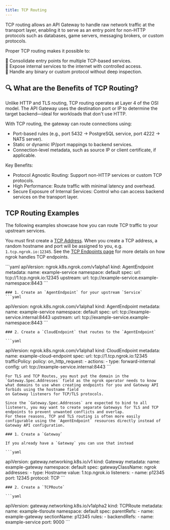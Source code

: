 ```yaml
---
title: TCP Routing
---
```




TCP routing allows an API Gateway to handle raw network traffic at the transport layer, enabling it to serve as an entry point for non-HTTP protocols such as databases, game servers, messaging brokers, or custom protocols.

Proper TCP routing makes it possible to:

🔁 Consolidate entry points for multiple TCP-based services. <br /> 
📡 Expose internal services to the internet with controlled access. <br /> 
🔌 Handle any binary or custom protocol without deep inspection. <br />

## 🔍 What are the Benefits of TCP Routing?

Unlike HTTP and TLS routing, TCP routing operates at Layer 4 of the OSI model. 
The API Gateway uses the destination port or IP to determine the target backend—ideal for workloads that don't use HTTP.

With TCP routing, the gateway can route connections using:

- Port-based rules (e.g., port 5432 → PostgreSQL service, port 4222 → NATS server).
- Static or dynamic IP/port mappings to backend services.
- Connection-level metadata, such as source IP or client certificate, if applicable.

Key Benefits:

- Protocol Agnostic Routing: Support non-HTTP services or custom TCP protocols.
- High Performance: Route traffic with minimal latency and overhead.
- Secure Exposure of Internal Services: Control who can access backend services on the transport layer.

## TCP Routing Examples

The following examples showcase how you can route TCP traffic to your upstream services.

You must first create a [TCP Address](/universal-gateway/tcp-addresses/). 
When you create a TCP address, a random hostname and port will be assigned to you, e.g. `1.tcp.ngrok.io:12345`.
See the [TCP Endpoints page](/universal-gateway/tcp/) for more details on how ngrok handles TCP endpoints.

<Tabs>
	<Tab title="AgentEndpoint">
	```yaml
  apiVersion: ngrok.k8s.ngrok.com/v1alpha1
  kind: AgentEndpoint
  metadata:
    name: example-service
    namespace: default
  spec:
    url: tcp://1.tcp.ngrok.io:12345
    upstream:
      url: tcp://example-service.example-namespace:8443
	```
	</Tab>
	<Tab title="CloudEndpoint with AgentEndpoint">

	### 1. Create an `AgentEndpoint` for your upstream `Service`
	```yaml
  apiVersion: ngrok.k8s.ngrok.com/v1alpha1
  kind: AgentEndpoint
  metadata:
    name: example-service
    namespace: default
  spec:
    url: tcp://example-service.internal:8443
    upstream:
      url: tcp://example-service.example-namespace:8443
	```

	### 2. Create a `CloudEndpoint` that routes to the `AgentEndpoint`

	```yaml
  apiVersion: ngrok.k8s.ngrok.com/v1alpha1
  kind: CloudEndpoint
  metadata:
    name: example-cloud-endpoint
  spec:
    url: tcp://1.tcp.ngrok.io:12345
    trafficPolicy:
      policy:
        on_http_request:
        - actions:
          - type: forward-internal
            config:
              url: tcp://example-service.internal:8443
	```
	</Tab>
	<Tab title="Gateway API">

	For TLS and TCP Routes, you must put the domain in the `Gateway.Spec.Addresses` field as the ngrok operator needs to know what domains to use when creating endpoints for you and Gateway API forbids using the hostname field
	on Gateway listeners for TCP/TLS protocols.

	Since the `Gateway.Spec.Addresses` are expected to bind to all listeners, you may want to create separate Gateways for TLS and TCP endpoints to prevent unwanted conflicts and overlap.
	For these reasons, TCP and TLS routing is often more easily configurable using the `AgentEndpoint` resources directly instead of Gateway API configuration.

	### 1. Create a `Gateway`

	If you already have a `Gateway` you can use that instead

	```yaml
  apiVersion: gateway.networking.k8s.io/v1
  kind: Gateway
  metadata:
    name: example-gateway
    namespace: default
  spec:
    gatewayClassName: ngrok
    addresses:
    - type: Hostname
      value: 1.tcp.ngrok.io
    listeners:
      - name: p12345
        port: 12345
        protocol: TCP
	```

	### 2. Create a `TCPRoute`

	```yaml
  apiVersion: gateway.networking.k8s.io/v1alpha2
  kind: TCPRoute
  metadata:
    name: example-tlsroute
    namespace: default
  spec:
    parentRefs:
      - name: example-gateway
        sectionName: p12345
    rules:
      - backendRefs:
          - name: example-service
            port: 9000
	```
	</Tab>
</Tabs>
